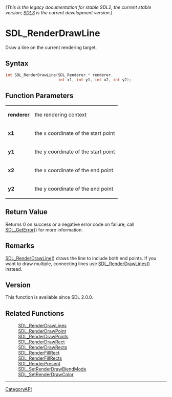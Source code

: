 ====== (This is the legacy documentation for stable SDL2, the current stable version; [https://wiki.libsdl.org/SDL3/ SDL3] is the current development version.) ======
= SDL_RenderDrawLine =

Draw a line on the current rendering target.

== Syntax ==

<syntaxhighlight lang='c'>
int SDL_RenderDrawLine(SDL_Renderer * renderer,
                       int x1, int y1, int x2, int y2);
</syntaxhighlight>

== Function Parameters ==

{|
|'''renderer'''
|the rendering context
|-
|'''x1'''
|the x coordinate of the start point
|-
|'''y1'''
|the y coordinate of the start point
|-
|'''x2'''
|the x coordinate of the end point
|-
|'''y2'''
|the y coordinate of the end point
|}

== Return Value ==

Returns 0 on success or a negative error code on failure; call
[[SDL_GetError]]() for more information.

== Remarks ==

[[SDL_RenderDrawLine]]() draws the line to include both end points. If you
want to draw multiple, connecting lines use [[SDL_RenderDrawLines]]()
instead.

== Version ==

This function is available since SDL 2.0.0.

== Related Functions ==

:[[SDL_RenderDrawLines]]
:[[SDL_RenderDrawPoint]]
:[[SDL_RenderDrawPoints]]
:[[SDL_RenderDrawRect]]
:[[SDL_RenderDrawRects]]
:[[SDL_RenderFillRect]]
:[[SDL_RenderFillRects]]
:[[SDL_RenderPresent]]
:[[SDL_SetRenderDrawBlendMode]]
:[[SDL_SetRenderDrawColor]]

----
[[CategoryAPI]]


